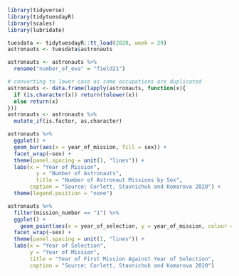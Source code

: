 ```r
library(tidyverse)
library(tidytuesdayR)
library(scales)
library(lubridate)
```
```r
tuesdata <- tidytuesdayR::tt_load(2020, week = 29)
astronauts <- tuesdata$astronauts
```
```r
astronauts <- astronauts %>% 
  rename("number_of_eva" = "field21")
```

```r
# converting to lower case as some occupations are duplicated 
astronauts <- data.frame(lapply(astronauts, function(x){
  if (is.character(x)) return(tolower(x))
  else return(x)
}))
astronauts <- astronauts %>% 
  mutate_if(is.factor, as.character)
```

```r
astronauts %>% 
  ggplot() +
  geom_bar(aes(x = year_of_mission, fill = sex)) +
  facet_wrap(~sex) +
  theme(panel.spacing = unit(1, "lines")) +
  labs(x = "Year of Mission",
         y = "Number of Astronauts",
         title = "Number of Astronaut Missions by Sex",
       caption = "Source: Corlett, Stavnichuk and Komarova 2020") +
  theme(legend.position = "none")
```
```r
astronauts %>% 
  filter(mission_number == "1") %>% 
  ggplot() + 
    geom_point(aes(x = year_of_selection, y = year_of_mission, colour = sex)) +
  facet_wrap(~sex) +
  theme(panel.spacing = unit(1, "lines")) +
  labs(x = "Year of Selection",
       y = "Year of Mission",
       title = "Year of First Mission Against Year of Selection",
       caption = "Source: Corlett, Stavnichuk and Komarova 2020")
```





